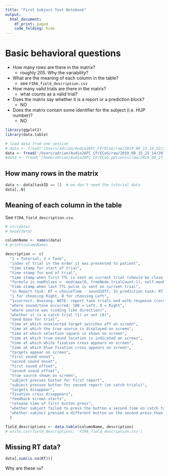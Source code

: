 ```yaml
---
title: "First Subject Test Notebook"
output:
  html_document:
    df_print: paged
    code_folding: hide
---
```

# Basic behavioral questions
- How many rows are there in the matrix? 
  - roughly 205. Why the variability?
- What are the meaning of each column in the table?
  - see `FIRA_field_description.csv`
- How many valid trials are there in the matrix?
  - what counts as a valid trial?
- Does the matrix say whether it is a report or a prediction block?
  - NO
- Does the matrix contain some identifier for the subject (i.e. HUP number)?
  - NO

```r
library(ggplot2)
library(data.table)
```

```r
# load data from one session
# data <- fread('/Users/adrian/Audio2AFC_CP/ECoG/raw/2019_08_15_14_52/2019_08_15_14_52_FIRA.csv')  # at desk
data <- fread('/Users/adrian/Audio2AFC_CP/ECoG/raw/2019_08_15_15_14/2019_08_15_15_14_FIRA.csv')  # at desk
#data <- fread('/home/adrian/Audio2AFC_CP/ECoG_patients/raw/2019_08_15_14_52/2019_08_15_14_52_FIRA.csv')  # in laptop
```

## How many rows in the matrix
```r
data <- data[taskID == 2]  # we don't need the tutorial data
data[,.N]
```

## Meaning of each column in the table
See `FIRA_field_description.csv`.
```r
# str(data)
# head(data)
```

```r
columnName <- names(data)
# print(columnName)
```

```r
description <- c(
  "1 = Tutorial; 2 = Task",
  "index of trial in the order it was presented to patient",
  "time stamp for start of trial",
  "time stamp for end of trial",
  "time stamp when first TTL is sent on current trial (should be close to trialStart)",
  "formula is numPulses =  mod(max(0, treeNode.trialCount-1), self.maxPulses)+1;",
  "time stamp when last TTL pulse is sent on current trial",
  "in Report task: RT = choiceTime - sound1Off; In prediction task: RT = choiceTime - fixationOn. Note potential bug with negative RT (https://github.com/TheGoldLab/Task_Audio2AFC_ChangePoint/blob/7a631fe3ebc3e44b54de96c939e8540ec7fbf978/topsTreeNodeTaskAudio2AFCCP.m#L1395)",
  "1 for choosing Right, 0 for choosing Left",
  "1=correct, 0=wrong. NOTE: report task trials end with response (correctness is retrograde), prediction task starts with response (correctness is anterograde).",
  "where sound/tone occurred: 180 = Left, 0 = Right",
  "where source was (coding like direction)",
  "whether it is a catch trial (1) or not (0)",
  "seed base for trial",
  "time at which unselected target switches off on screen",
  "time at which the true source is displayed on screen",
  "time at which selection square is shown on screen",
  "time at which true sound location is indicated on screen",
  "time at which white fixation cross appears on screen",
  "time at which blue fixation cross appears on screen",
  "targets appear on screen",
  "first sound onset",
  "second sound onset",
  "first sound offset",
  "second sound offset",
  "true source shown on screen",
  "subject presses button for first report",
  "subject presses button for second report (on catch trials)",
  "targets disappear",
  "fixation cross disappears",
  "feedback screen starts",
  "release time of first button press",
  "whether subject failed to press the button a second time on catch trial",
  "whether subject pressed a different button on the second press than on the first press, for catch trial"
  )
```

```r
field_descriptions <- data.table(columnName, description)
# write.csv(field_descriptions, 'FIRA_field_description.csv')
```

## Missing RT data?
```r
data[,sum(is.na(RT))]
```
Why are these `na`?